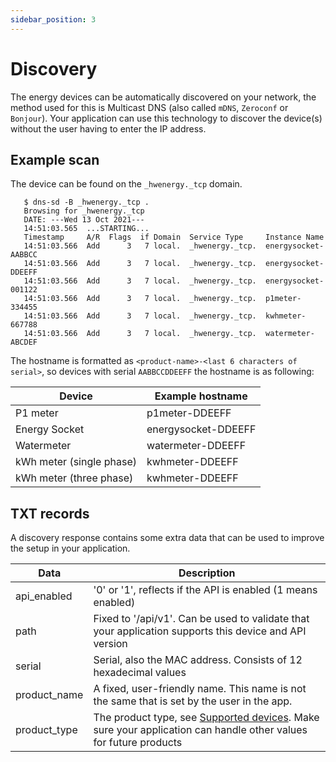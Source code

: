 ```yaml
---
sidebar_position: 3
---
```



# Discovery

The energy devices can be automatically discovered on your network, the method used for this is <Link to="https://www.ionos.com/digitalguide/server/know-how/multicast-dns/">Multicast DNS</Link> (also called `mDNS`, `Zeroconf` or `Bonjour`). Your application can use this technology to discover the device(s) without the user having to enter the IP address.

## Example scan

The device can be found on the `_hwenergy._tcp` domain.

```
   $ dns-sd -B _hwenergy._tcp .
   Browsing for _hwenergy._tcp
   DATE: ---Wed 13 Oct 2021---
   14:51:03.565  ...STARTING...
   Timestamp     A/R  Flags  if Domain  Service Type     Instance Name
   14:51:03.566  Add      3   7 local.  _hwenergy._tcp.  energysocket-AABBCC
   14:51:03.566  Add      3   7 local.  _hwenergy._tcp.  energysocket-DDEEFF
   14:51:03.566  Add      3   7 local.  _hwenergy._tcp.  energysocket-001122
   14:51:03.566  Add      3   7 local.  _hwenergy._tcp.  p1meter-334455
   14:51:03.566  Add      3   7 local.  _hwenergy._tcp.  kwhmeter-667788
   14:51:03.566  Add      3   7 local.  _hwenergy._tcp.  watermeter-ABCDEF
```

The hostname is formatted as `<product-name>-<last 6 characters of serial>`, so devices with serial `AABBCCDDEEFF` the hostname is as following:

| Device                   | Example hostname    |
| ------------------------ | ------------------- |
| P1 meter                 | p1meter-DDEEFF      |
| Energy Socket            | energysocket-DDEEFF |
| Watermeter               | watermeter-DDEEFF   |
| kWh meter (single phase) | kwhmeter-DDEEFF     |
| kWh meter (three phase)  | kwhmeter-DDEEFF     |

## TXT records

A discovery response contains some extra data that can be used to improve the setup in your application.

| Data         | Description                                                                                                                                                |
| ------------ | ---------------------------------------------------------------------------------------------------------------------------------------------------------- |
| api_enabled  | '0' or '1', reflects if the API is enabled (1 means enabled)                                                                                               |
| path         | Fixed to '/api/v1'. Can be used to validate that your application supports this device and API version                                                     |
| serial       | Serial, also the MAC address. Consists of 12 hexadecimal values                                                                                            |
| product_name | A fixed, user-friendly name. This name is not the same that is set by the user in the app.                                                                 |
| product_type | The product type, see [Supported devices](/docs/getting-started#supported-devices). Make sure your application can handle other values for future products |
